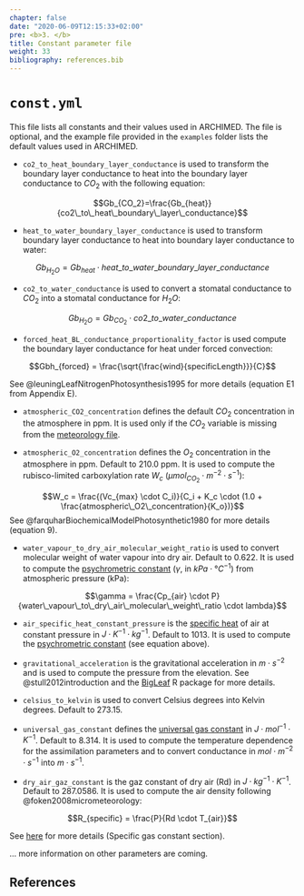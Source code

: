 ```yaml
---
chapter: false
date: "2020-06-09T12:15:33+02:00"
pre: <b>3. </b>
title: Constant parameter file
weight: 33
bibliography: references.bib
---
```


# `const.yml`

This file lists all constants and their values used in ARCHIMED. The file is optional, and the example file provided in the `examples` folder lists the default values used in ARCHIMED.

- `co2_to_heat_boundary_layer_conductance` is used to transform the boundary layer conductance to heat into the boundary layer conductance to $CO_2$ with the following equation:

$$Gb_{CO_2}=\frac{Gb_{heat}}{co2\_to\_heat\_boundary\_layer\_conductance}$$

- `heat_to_water_boundary_layer_conductance` is used to transform boundary layer conductance to heat into boundary layer conductance to water: 

$$Gb_{H_2O}= Gb_{heat} \cdot heat\_to\_water\_boundary\_layer\_conductance$$

- `co2_to_water_conductance` is used to convert a stomatal conductance to $CO_2$ into a stomatal conductance for $H_2O$:

$$Gb_{H_2O}= Gb_{CO_2} \cdot co2\_to\_water\_conductance$$

- `forced_heat_BL_conductance_proportionality_factor` is used compute the boundary layer conductance for heat under forced convection:

$$Gbh_{forced} = \frac{\sqrt{\frac{wind}{specificLength}}}{C}$$

See @leuningLeafNitrogenPhotosynthesis1995 for more details (equation E1 from Appendix E).

- `atmospheric_CO2_concentration` defines the default $CO_2$ concentration in the atmosphere in ppm. It is used only if the $CO_2$ variable is missing from the [meteorology file](../6-meteo/index.html).  

- `atmospheric_O2_concentration` defines the $O_2$ concentration in the atmosphere in ppm. Default to 210.0 ppm. It is used to compute the rubisco-limited carboxylation rate $W_c$ ($\mu mol_{CO_2} \cdot m^{-2} \cdot s^{-1}$):

$$W_c = \frac{(Vc_{max} \cdot C_i)}{C_i + K_c \cdot (1.0 + \frac{atmospheric\_O2\_concentration}{K_o})}$$
See @farquharBiochemicalModelPhotosynthetic1980 for more details (equation 9).

- `water_vapour_to_dry_air_molecular_weight_ratio` is used to convert molecular weight of water vapour into dry air. Default to 0.622. It is used to compute the [psychrometric constant](https://en.wikipedia.org/wiki/Psychrometric_constant) ($\gamma$, in $kPa \cdot °C^{-1}$) from atmospheric pressure (kPa):

$$\gamma = \frac{Cp_{air} \cdot P}{water\_vapour\_to\_dry\_air\_molecular\_weight\_ratio \cdot lambda}$$


- `air_specific_heat_constant_pressure` is the [specific heat](https://en.wikipedia.org/wiki/Specific_heat_capacity) of air at constant pressure in $J \cdot K^{-1} \cdot kg^{-1}$. Default to 1013. It is used to compute the [psychrometric constant](https://en.wikipedia.org/wiki/Psychrometric_constant) (see equation above).

- `gravitational_acceleration` is the gravitational acceleration in $m \cdot s^{-2}$ and is used to compute the pressure from the elevation. See @stull2012introduction and the [BigLeaf](https://bitbucket.org/juergenknauer/bigleaf/src/master/) R package for more details.


- `celsius_to_kelvin` is used to convert Celsius degrees into Kelvin degrees. Default to 273.15. 

- `universal_gas_constant` defines the [universal gas constant](https://en.wikipedia.org/wiki/Gas_constant) in $J \cdot mol^{-1} \cdot K^{-1}$. Default to 8.314. It is used to compute the temperature dependence for the assimilation parameters and to convert conductance in $mol \cdot m^{-2} \cdot s^{-1}$ into $m \cdot s^{-1}$.

- `dry_air_gaz_constant` is the gaz constant of dry air (Rd) in $J \cdot kg^{-1} \cdot K^{-1}$. Default to 287.0586. It is used to compute the air density following @foken2008micrometeorology: 

$$R_{specific} = \frac{P}{Rd \cdot T_{air}}$$

See [here](https://en.wikipedia.org/wiki/Gas_constant) for more details (Specific gas constant section).




... more information on other parameters are coming.

## References